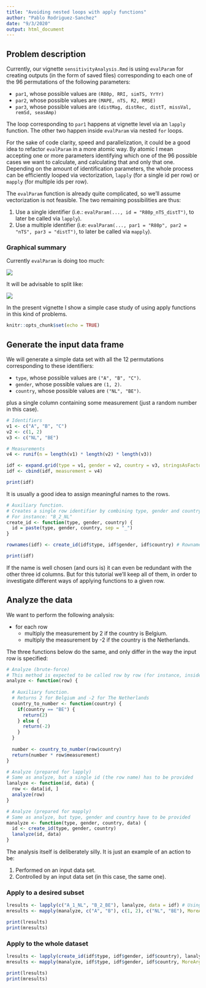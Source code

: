 ```yaml
---
title: "Avoiding nested loops with apply functions"
author: "Pablo Rodriguez-Sanchez"
date: "9/3/2020"
output: html_document
---
```


## Problem description
Currently, our vignette `sensitivityAnalysis.Rmd` is using `evalParam` for creating outputs (in the form of saved files) corresponding to each one of the 96 permutations of the following parameters:

- `par1`, whose possible values are `(R80p, RRI, simTS, YrYr)`
- `par2`, whose possible values are `(MAPE, nTS, R2, RMSE)`
- `par3`, whose possible values are `(distMag, distRec, distT, missVal, remSd, seasAmp)`

The loop corresponding to `par1` happens at vignette level via an `lapply` function. The other two happen inside `evalParam` via nested `for` loops.

For the sake of code clarity, speed and parallelization, it could be a good idea to refactor `evalParam` in a more atomic way. By atomic I mean accepting one or more parameters identifying which one of the 96 possible cases we want to calculate, and calculating that and only that one. Depending on the amount of identification parameters, the whole process can be efficiently looped via vectorization, `lapply` (for a single id per row) or `mapply` (for multiple ids per row).

The `evalParam` function is already quite complicated, so we'll assume vectorization is not feasible. The two remaining possibilities are thus:

1. Use a single identifier (i.e.: `evalParam(..., id = "R80p_nTS_distT")`, to later be called via `lapply`).
2. Use a multiple identifier (i.e: `evalParam(..., par1 = "R80p", par2 = "nTS", par3 = "distT")`, to later be called via `mapply`).

###  Graphical summary
Currently `evalParam` is doing too much:

![](../img/diagram_now.png)

It will be advisable to split like:

![](../img/diagram_future.png)

In the present vignette I show a simple case study of using apply functions in this kind of problems.

```r
knitr::opts_chunk$set(echo = TRUE)
```

## Generate the input data frame
We will generate a simple data set with all the 12 permutations corresponding to these identifiers:

- `type`, whose possible values are `("A", "B", "C")`.
- `gender`, whose possible values are `(1, 2)`.
- `country`, whose possible values are `("NL", "BE")`.

plus a single column containing some measurement (just a random number in this case).

```r
# Identifiers
v1 <- c("A", "B", "C")
v2 <- c(1, 2)
v3 <- c("NL", "BE")

# Measurements
v4 <- runif(n = length(v1) * length(v2) * length(v3))
```

```r
idf <- expand.grid(type = v1, gender = v2, country = v3, stringsAsFactors = FALSE)
idf <- cbind(idf, measurement = v4)
```

```r
print(idf)
```

It is usually a good idea to assign meaningful names to the rows.

```r
# Auxiliary function.
# Creates a single row identifier by combining type, gender and country
# For instance: "B_2_NL"
create_id <- function(type, gender, country) {
  id = paste(type, gender, country, sep = "_")
}

rownames(idf) <- create_id(idf$type, idf$gender, idf$country) # Rownames checks that the names are not duplicated
```

```r
print(idf)
```

If the name is well chosen (and ours is) it can even be redundant with the other three id columns. But for this tutorial we'll keep all of them, in order to investigate different ways of applying functions to a given row.

## Analyze the data
We want to perform the following analysis: 

- for each row
  - multiply the measurement by 2 if the country is Belgium.
  - multiply the measurement by -2 if the country is the Netherlands. 
  
The three functions below do the same, and only differ in the way the input row is specified:

```r
# Analyze (brute-force)
# This method is expected to be called row by row (for instance, inside a loop). It will crash otherwise
analyze <- function(row) {
  
  # Auxiliary function. 
  # Returns 2 for Belgium and -2 for The Netherlands
  country_to_number <- function(country) {
    if(country == "BE") {
      return(2)
    } else {
      return(-2)
    }
  }
  
  number <- country_to_number(row$country)
  return(number * row$measurement)
}

# Analyze (prepared for lapply)
# Same as analyze, but a single id (the row name) has to be provided
lanalyze <- function(id, data) {
  row <- data[id, ]
  analyze(row)
}

# Analyze (prepared for mapply)
# Same as analyze, but type, gender and country have to be provided
manalyze <- function(type, gender, country, data) {
  id <- create_id(type, gender, country)
  lanalyze(id, data)
}
```

The analysis itself is deliberately silly. It is just an example of an action to be:

1. Performed on an input data set.
2. Controlled by an input data set (in this case, the same one).

### Apply to a desired subset
```r
lresults <- lapply(c("A_1_NL", "B_2_BE"), lanalyze, data = idf) # Using lapply (single row identifier)
mresults <- mapply(manalyze, c("A", "B"), c(1, 2), c("NL", "BE"), MoreArgs = list(data = idf)) # Using mapply (multiple row identifiers)
```

```r
print(lresults)
print(mresults)
```

### Apply to the whole dataset

```r
lresults <- lapply(create_id(idf$type, idf$gender, idf$country), lanalyze, data = idf) # Using lapply (single row identifier)
mresults <- mapply(manalyze, idf$type, idf$gender, idf$country, MoreArgs = list(data = idf)) # Using mapply (multiple row identifiers)
```

```r
print(lresults)
print(mresults)
```
